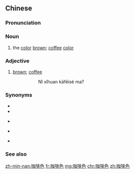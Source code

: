 ==Chinese==
{{zh-forms|type=21}}

===Pronunciation===
{{zh-pron
|m=kāfēisè
|c=gaa3 fe1 sik1
|mn=ka-pi-sek
|cat=n,a
}}

===Noun===
{{zh-noun}}

# the [[color]] [[brown]]; [[coffee]] [[color]]

===Adjective===
{{zh-adj}}

# [[brown]]; [[coffee]]
#: {{zh-x|你 喜歡 咖啡色 嗎？|Do you like '''brown'''?}}
#:: Nǐ xǐhuan kāfēisè ma?

===Synonyms===
* {{zh-l|棕色}}
* {{zh-l|褐色}}
* {{qualifier|Cantonese}} {{zh-l|啡色|tr=fe1 sik1}}
* {{qualifier|Min Nan|Hakka}} {{zh-l|豬肝色}}
* {{qualifier|Min Nan}} {{zh-l|塗色|tr=thô͘-sek}}

===See also===
{{table:colors/zh}}

{{zh-cat|Colors}}

[[zh-min-nan:咖啡色]]
[[fr:咖啡色]]
[[mg:咖啡色]]
[[chr:咖啡色]]
[[zh:咖啡色]]
